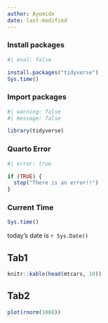 ```yaml
---
author: Ayomide
date: last-modified
---
```


### Install packages
```r
#| eval: false

install.packages("tidyverse")
Sys.time()
```


### Import packages
```r
#| warning: false
#| message: false

library(tidyverse)
```


### Quarto Error
```r
#| error: true

if (TRUE) {
  stop("There is an error!!")
}
```


### Current Time

```r

Sys.time()

```


::: {.bg-success .text-white .p-3 .m-3 #my-id}

today's date is `r Sys.Date()`

:::


::: {.panel-tabset}

## Tab1

```r
knitr::kable(head(mtcars, 10))
```


## Tab2
```r

plot(rnorm(1000))
```

:::
